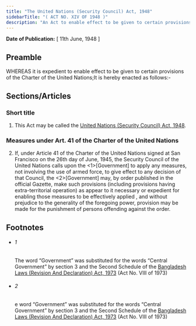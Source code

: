 ```yaml
---
title: "The United Nations (Security Council) Act, 1948"
sidebarTitle: "( ACT NO. XIV OF 1948 )"
description: "An Act to enable effect to be given to certain provisions of the Charter of the United Nations."
---
```


**Date of Publication:** [ 11th June, 1948 ]

## Preamble

WHEREAS it is expedient to enable effect to be given to certain provisions of the Charter of the United Nations;It is hereby enacted as follows:-

## Sections/Articles

### Short title

1. This Act may be called the [United Nations (Security Council) Act, 1948](/act-224.html "United Nations (Security Council) Act, 1948").

### Measures under Art. 41 of the Charter of the United Nations

2. If, under Article 41 of the Charter of the United Nations signed at San Francisco on the 26th day of June, 1945, the Security Council of the United Nations calls upon the <1>[Government] to apply any measures, not involving the use of armed force, to give effect to any decision of that Council, the <2>[Government] may, by order published in the official Gazette, make such provisions (including provisions having extra-territorial operation) as appear to it necessary or expedient for enabling those measures to be effectively applied , and without prejudice to the generality of the foregoing power, provision may be made for the punishment of persons offending against the order.

## Footnotes

- ###### 1

  The word “Government” was substituted for the words “Central Government” by section 3 and the Second Schedule of the [Bangladesh Laws (Revision And Declaration) Act, 1973](/act-430.html "Bangladesh Laws (Revision And Declaration) Act, 1973") (Act No. VIII of 1973)

- ###### 2

  e word “Government” was substituted for the words “Central Government” by section 3 and the Second Schedule of the [Bangladesh Laws (Revision And Declaration) Act, 1973](/act-430.html "Bangladesh Laws (Revision And Declaration) Act, 1973") (Act No. VIII of 1973)
